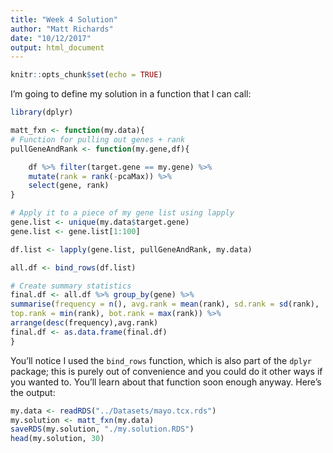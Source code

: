 ```yaml
---
title: "Week 4 Solution"
author: "Matt Richards"
date: "10/12/2017"
output: html_document
---
```


```r
knitr::opts_chunk$set(echo = TRUE)
```

I'm going to define my solution in a function that I can call:

```r
library(dplyr)

matt_fxn <- function(my.data){
# Function for pulling out genes + rank
pullGeneAndRank <- function(my.gene,df){

    df %>% filter(target.gene == my.gene) %>%
    mutate(rank = rank(-pcaMax)) %>%
    select(gene, rank)
}

# Apply it to a piece of my gene list using lapply
gene.list <- unique(my.data$target.gene)
gene.list <- gene.list[1:100]

df.list <- lapply(gene.list, pullGeneAndRank, my.data)

all.df <- bind_rows(df.list)

# Create summary statistics
final.df <- all.df %>% group_by(gene) %>%
summarise(frequency = n(), avg.rank = mean(rank), sd.rank = sd(rank),
top.rank = min(rank), bot.rank = max(rank)) %>%
arrange(desc(frequency),avg.rank)
final.df <- as.data.frame(final.df)
}
```

You'll notice I used the `bind_rows` function, which is also part of the `dplyr` package; this is purely out of convenience and you could do it other ways if you wanted to. You'll learn about that function soon enough anyway. Here's the output:

```r
my.data <- readRDS("../Datasets/mayo.tcx.rds")
my.solution <- matt_fxn(my.data)
saveRDS(my.solution, "./my.solution.RDS")
head(my.solution, 30)
```


